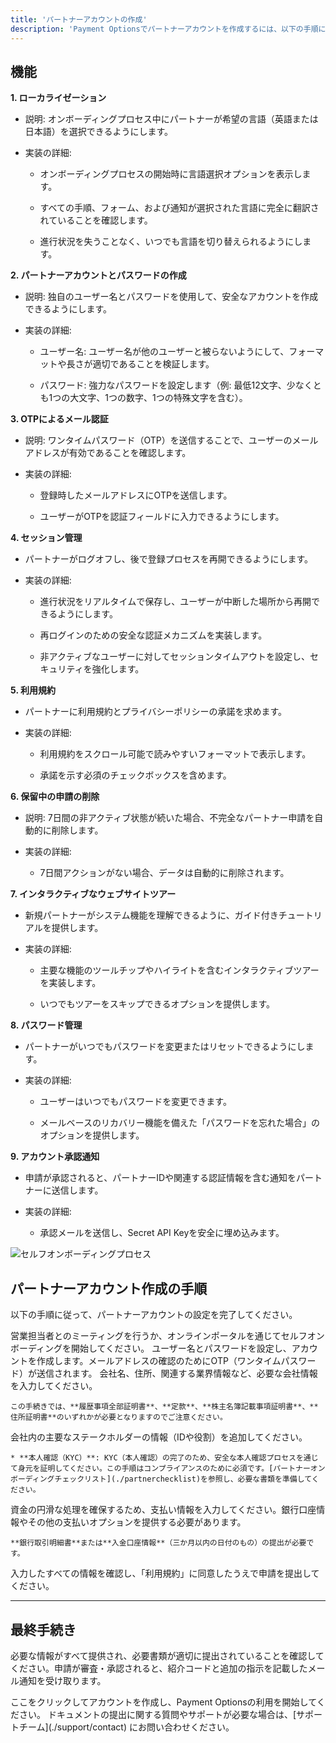 ```yaml
---
title: 'パートナーアカウントの作成'
description: 'Payment Optionsでパートナーアカウントを作成するには、以下の手順に従い、スムーズなオンボーディングを完了してください。パートナーとして、自身のアカウントを管理し、加盟店の登録を行うなどの操作が可能になります。下記のチェックリストを参照し、オンボーディングプロセスで必要な情報がすべて提供されていることを確認してください。'
---
```


## **機能**

**1. ローカライゼーション**

* 説明: オンボーディングプロセス中にパートナーが希望の言語（英語または日本語）を選択できるようにします。

* 実装の詳細:

  * オンボーディングプロセスの開始時に言語選択オプションを表示します。

  * すべての手順、フォーム、および通知が選択された言語に完全に翻訳されていることを確認します。

  * 進行状況を失うことなく、いつでも言語を切り替えられるようにします。

**2. パートナーアカウントとパスワードの作成**

* 説明: 独自のユーザー名とパスワードを使用して、安全なアカウントを作成できるようにします。

* 実装の詳細:

  * ユーザー名: ユーザー名が他のユーザーと被らないようにして、フォーマットや長さが適切であることを検証します。

  * パスワード: 強力なパスワードを設定します（例: 最低12文字、少なくとも1つの大文字、1つの数字、1つの特殊文字を含む）。

**3. OTPによるメール認証**

* 説明: ワンタイムパスワード（OTP）を送信することで、ユーザーのメールアドレスが有効であることを確認します。

* 実装の詳細:

  * 登録時したメールアドレスにOTPを送信します。

  * ユーザーがOTPを認証フィールドに入力できるようにします。

**4. セッション管理**

* パートナーがログオフし、後で登録プロセスを再開できるようにします。

* 実装の詳細:

  * 進行状況をリアルタイムで保存し、ユーザーが中断した場所から再開できるようにします。

  * 再ログインのための安全な認証メカニズムを実装します。

  * 非アクティブなユーザーに対してセッションタイムアウトを設定し、セキュリティを強化します。

**5. 利用規約**

* パートナーに利用規約とプライバシーポリシーの承諾を求めます。

* 実装の詳細:

  * 利用規約をスクロール可能で読みやすいフォーマットで表示します。

  * 承諾を示す必須のチェックボックスを含めます。

**6. 保留中の申請の削除**

* 説明: 7日間の非アクティブ状態が続いた場合、不完全なパートナー申請を自動的に削除します。

* 実装の詳細:

  * 7日間アクションがない場合、データは自動的に削除されます。

**7. インタラクティブなウェブサイトツアー**

* 新規パートナーがシステム機能を理解できるように、ガイド付きチュートリアルを提供します。

* 実装の詳細:

  * 主要な機能のツールチップやハイライトを含むインタラクティブツアーを実装します。

  * いつでもツアーをスキップできるオプションを提供します。

**8. パスワード管理**

* パートナーがいつでもパスワードを変更またはリセットできるようにします。

* 実装の詳細:

  * ユーザーはいつでもパスワードを変更できます。

  * メールベースのリカバリー機能を備えた「パスワードを忘れた場合」のオプションを提供します。

**9. アカウント承認通知**

* 申請が承認されると、パートナーIDや関連する認証情報を含む通知をパートナーに送信します。

* 実装の詳細:

  * 承認メールを送信し、Secret API Keyを安全に埋め込みます。

![セルフオンボーディングプロセス](/images/flows-createPAccount.svg)

## **パートナーアカウント作成の手順**

以下の手順に従って、パートナーアカウントの設定を完了してください。

<Steps>
  <Step title="営業担当者とのミーティングまたはセルフオンボーディング">
    営業担当者とのミーティングを行うか、オンラインポータルを通じてセルフオンボーディングを開始してください。
  </Step>

  <Step title="パートナーアカウントの作成">
    ユーザー名とパスワードを設定し、アカウントを作成します。メールアドレスの確認のためにOTP（ワンタイムパスワード）が送信されます。
  </Step>

  <Step title="会社情報の入力">
    会社名、住所、関連する業界情報など、必要な会社情報を入力してください。

    この手続きでは、**履歴事項全部証明書**、**定款**、**株主名簿記載事項証明書**、**住所証明書**のいずれかが必要となりますのでご注意ください。
  </Step>

  <Step title="ステークホルダー情報の入力">
    会社内の主要なステークホルダーの情報（IDや役割）を追加してください。

    * **本人確認（KYC）**: KYC（本人確認）の完了のため、安全な本人確認プロセスを通じて身元を証明してください。この手順はコンプライアンスのために必須です。[パートナーオンボーディングチェックリスト](./partnerchecklist)を参照し、必要な書類を準備してください。
  </Step>

  <Step title="支払い情報の入力">
    資金の円滑な処理を確保するため、支払い情報を入力してください。銀行口座情報やその他の支払いオプションを提供する必要があります。

    **銀行取引明細書**または**入金口座情報**（三か月以内の日付のもの）の提出が必要です。
  </Step>

  <Step title="最終ステップ">
    入力したすべての情報を確認し、「利用規約」に同意したうえで申請を提出してください。
  </Step>
</Steps>

***

## **最終手続き**

必要な情報がすべて提供され、必要書類が適切に提出されていることを確認してください。申請が審査・承認されると、紹介コードと追加の指示を記載したメール通知を受け取ります。

<Card title="アカウントを作成する" icon="rocket" href="https://me.paymentoptions.com/onboarding/choose-account">
  ここをクリックしてアカウントを作成し、Payment Optionsの利用を開始してください。
</Card>

<Card title="サポートが必要ですか？" icon="life-ring" href="/support/contact">
  ドキュメントの提出に関する質問やサポートが必要な場合は、[サポートチーム](./support/contact) にお問い合わせください。
</Card>
